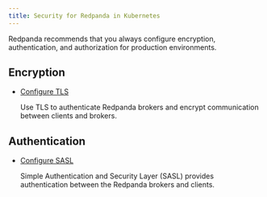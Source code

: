 ```yaml
---
title: Security for Redpanda in Kubernetes
---
```


<head>
    <meta name="title" content="Security for Redpanda in Kubernetes | Redpanda Docs"/>
    <meta name="description" content="Redpanda recommends that you always configure encryption, authentication, and authorization for production environments."/>
    <link rel="canonical" href="https://docs.redpanda.com/docs/manage/kubernetes/security/" />
</head>

Redpanda recommends that you always configure encryption, authentication, and authorization for production environments.

## Encryption

- [Configure TLS](../security/kubernetes-tls)

  Use TLS to authenticate Redpanda brokers and encrypt communication between clients and brokers.

## Authentication

- [Configure SASL](../security/sasl-kubernetes)

  Simple Authentication and Security Layer (SASL) provides authentication between the Redpanda brokers and clients.

    